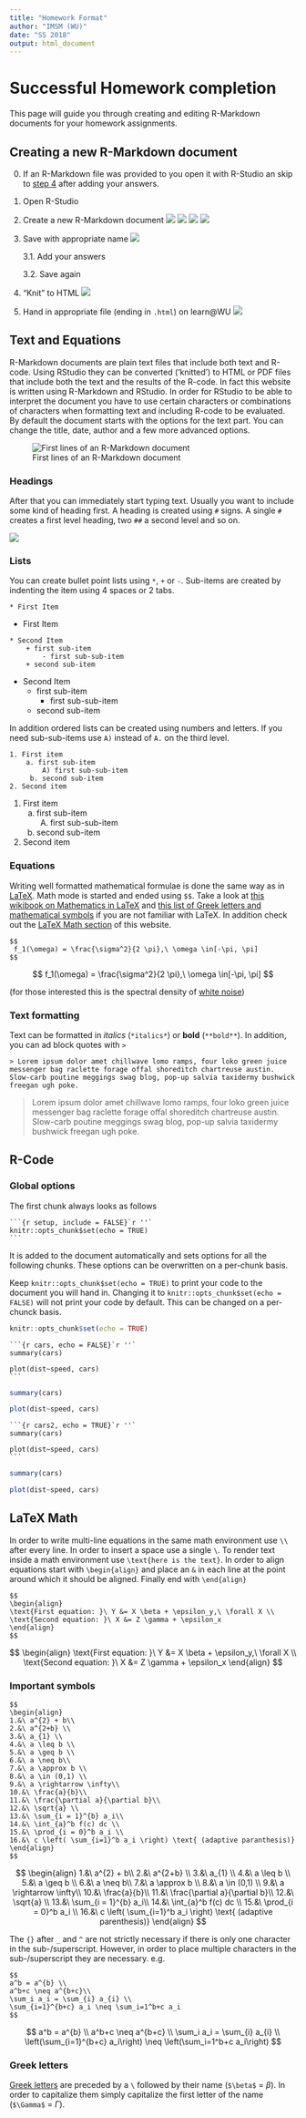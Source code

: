 ```yaml
---
title: "Homework Format"
author: "IMSM (WU)"
date: "SS 2018"
output: html_document
---
```


# Successful Homework completion {.tabset}

This page will guide you through creating and editing R-Markdown documents for your homework assignments. 

## Creating a new R-Markdown document

0. If an R-Markdown file was provided to you open it with R-Studio an skip to [step 4](#step4) after adding your answers.

1. Open R-Studio

2. Create a new R-Markdown document
![](./start.PNG)
![](./openDoc.PNG)
![](./enterName.PNG)
![](./template.PNG)

3. Save with appropriate name
![](./saving.PNG)

    3.1. Add your answers

    3.2. Save again

 <a name="step4"></a>
 
4. "Knit" to HTML 
![](./knit.PNG)

5. Hand in appropriate file (ending in `.html`) on learn\@WU
![](./handin.PNG)

## Text and Equations

R-Markdown documents are plain text files that include both text and R-code. Using RStudio they can be converted ('knitted') to HTML or PDF files that include both the text and the results of the R-code. In fact this website is written using R-Markdown and RStudio. In order for RStudio to be able to interpret the document you have to use certain characters or combinations of characters when formatting text and including R-code to be evaluated. By default the document starts with the options for the text part. You can change the title, date, author and a few more advanced options. 

![First lines of an R-Markdown document](./rmdHead.PNG)

### Headings

After that you can immediately start typing text. Usually you want to include some kind of heading first. A heading is created using `#` signs. A single `#` creates a first level heading, two `##` a second level and so on. 

![](./headings.PNG)

### Lists

You can create bullet point lists using `*`, `+` or `-`. Sub-items are created by indenting the item using 4 spaces or 2 tabs. 

````
* First Item
````

* First Item

````
* Second Item
    + first sub-item
        - first sub-sub-item
    + second sub-item
````

* Second Item
    + first sub-item
        - first sub-sub-item
    + second sub-item


In addition ordered lists can be created using numbers and letters. If you need sub-sub-items use `A)` instead of `A.` on the third level. 

````
1. First item
    a. first sub-item
        A) first sub-sub-item 
     b. second sub-item
2. Second item
````

1. First item
    a. first sub-item
        A) first sub-sub-item
    b. second sub-item
2. Second item

### Equations

Writing well formatted mathematical formulae is done the same way as in [LaTeX](https://en.wikipedia.org/wiki/LaTeX). Math mode is started and ended using `$$`. Take a look at [this wikibook on Mathematics in LaTeX](https://en.wikibooks.org/wiki/LaTeX/Mathematics#Symbols) and [this list of Greek letters and mathematical symbols](https://www.sharelatex.com/learn/List_of_Greek_letters_and_math_symbols) if you are not familiar with LaTeX. In addition check out the [LaTeX Math section](#latex-math) of this website.

````
$$
 f_1(\omega) = \frac{\sigma^2}{2 \pi},\ \omega \in[-\pi, \pi]
$$
````

$$
 f_1(\omega) = \frac{\sigma^2}{2 \pi},\ \omega \in[-\pi, \pi]
$$


(for those interested this is the spectral density of [white noise](https://en.wikipedia.org/wiki/White_noise))


### Text formatting

Text can be formatted in *italics* (`*italics*`) or **bold** (`**bold**`). In addition, you can ad block quotes with `>`

````
> Lorem ipsum dolor amet chillwave lomo ramps, four loko green juice messenger bag raclette forage offal shoreditch chartreuse austin. Slow-carb poutine meggings swag blog, pop-up salvia taxidermy bushwick freegan ugh poke.
````
> Lorem ipsum dolor amet chillwave lomo ramps, four loko green juice messenger bag raclette forage offal shoreditch chartreuse austin. Slow-carb poutine meggings swag blog, pop-up salvia taxidermy bushwick freegan ugh poke.

## R-Code

### Global options

The first chunk always looks as follows


    ```{r setup, include = FALSE}`r ''`
    knitr::opts_chunk$set(echo = TRUE)
    ```

It is added to the document automatically and sets options for all the following chunks. These options can be overwritten on a per-chunk basis. 

Keep `knitr::opts_chunk$set(echo = TRUE)` to print your code to the document you will hand in. Changing it to `knitr::opts_chunk$set(echo = FALSE)` will not print your code by default. This can be changed on a per-chunck basis.


```r
knitr::opts_chunk$set(echo = TRUE)
```

    ```{r cars, echo = FALSE}`r ''`
    summary(cars)

    plot(dist~speed, cars)
    ```


```r
summary(cars)

plot(dist~speed, cars)
```

 
    ```{r cars2, echo = TRUE}`r ''`
    summary(cars)

    plot(dist~speed, cars)
    ```


```r
summary(cars)

plot(dist~speed, cars)
```

 

## LaTeX Math

In order to write multi-line equations in the same math environment use `\\` after every line. In order to insert a space use a single `\`. To render text inside a math environment use `\text{here is the text}`. In order to align equations start with `\begin{align}` and place an `&` in each line at the point around which it should be aligned. Finally end with `\end{align}`

````
$$
\begin{align}
\text{First equation: }\ Y &= X \beta + \epsilon_y,\ \forall X \\
\text{Second equation: }\ X &= Z \gamma + \epsilon_x
\end{align}
$$
````

$$
\begin{align}
\text{First equation: }\ Y &= X \beta + \epsilon_y,\ \forall X \\
\text{Second equation: }\ X &= Z \gamma + \epsilon_x
\end{align}
$$

### Important symbols


````
$$
\begin{align}
1.&\ a^{2} + b\\
2.&\ a^{2+b} \\
3.&\ a_{1} \\
4.&\ a \leq b \\
5.&\ a \geq b \\
6.&\ a \neq b\\
7.&\ a \approx b \\
8.&\ a \in (0,1) \\
9.&\ a \rightarrow \infty\\
10.&\ \frac{a}{b}\\
11.&\ \frac{\partial a}{\partial b}\\
12.&\ \sqrt{a} \\
13.&\ \sum_{i = 1}^{b} a_i\\
14.&\ \int_{a}^b f(c) dc \\
15.&\ \prod_{i = 0}^b a_i \\
16.&\ c \left( \sum_{i=1}^b a_i \right) \text{ (adaptive paranthesis)} 
\end{align}
$$
````
$$
\begin{align}
1.&\ a^{2} + b\\
2.&\ a^{2+b} \\
3.&\ a_{1} \\
4.&\ a \leq b \\
5.&\ a \geq b \\
6.&\ a \neq b\\
7.&\ a \approx b \\
8.&\ a \in (0,1) \\
9.&\ a \rightarrow \infty\\
10.&\ \frac{a}{b}\\
11.&\ \frac{\partial a}{\partial b}\\
12.&\ \sqrt{a} \\
13.&\ \sum_{i = 1}^{b} a_i\\
14.&\ \int_{a}^b f(c) dc \\
15.&\ \prod_{i = 0}^b a_i \\
16.&\ c \left( \sum_{i=1}^b a_i \right) \text{ (adaptive parenthesis)} 
\end{align}
$$

The `{}` after `_` and `^` are not strictly necessary if there is only one character in the sub-/superscript. However, in order to place multiple characters in the sub-/superscript they are necessary. 
e.g.
````
$$
a^b = a^{b} \\
a^b+c \neq a^{b+c}\\
\sum_i a_i = \sum_{i} a_{i} \\
\sum_{i=1}^{b+c} a_i \neq \sum_i=1^b+c a_i
$$
````
$$
a^b = a^{b} \\
a^b+c \neq a^{b+c} \\
\sum_i a_i = \sum_{i} a_{i} \\
\left(\sum_{i=1}^{b+c} a_i\right) \neq \left(\sum_i=1^b+c a_i\right)
$$

### Greek letters

[Greek letters](https://en.wikipedia.org/wiki/Greek_alphabet#Letters) are preceded by a `\` followed by their name (`$\beta$` = $\beta$). In order to capitalize them simply capitalize the first letter of the name (`$\Gamma$` = $\Gamma$).
